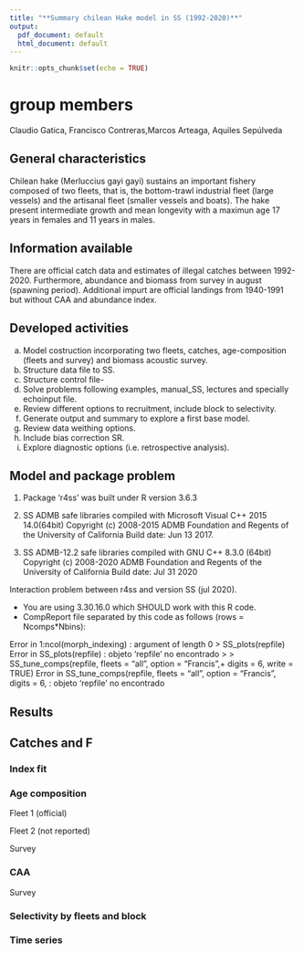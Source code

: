 ```yaml
---
title: "**Summary chilean Hake model in SS (1992-2020)**"
output:
  pdf_document: default
  html_document: default
---
```


```r
knitr::opts_chunk$set(echo = TRUE)
```
# group members
Claudio Gatica, Francisco Contreras,Marcos Arteaga, Aquiles Sepúlveda 

## General characteristics

Chilean hake (Merluccius gayi gayi) sustains an important fishery composed of two fleets, that is, the bottom-trawl industrial
fleet (large vessels) and the artisanal fleet (smaller vessels and boats). The hake present intermediate growth and mean longevity with a maximun age 17 years in females and 11 years in males. 

## Information available

There are official catch data and estimates of illegal catches between 1992-2020. Furthermore, abundance and biomass from survey in august (spawning period). Additional impurt are official landings from 1940-1991 but without CAA and abundance index.

\begin{figure}[htbp]
\centering
\includegraphics[height=4in,width=5in]{c:/CEGM/ACTIVIDADES 2020/SS3uw/materialcurso/SSChile/model1/plots/data_plot2.png}
\caption{Chilean hake data (1992-2020)}
\end{figure}

\begin{figure}[htbp]
\centering
\includegraphics[height=4in,width=5in]{c:/CEGM/ACTIVIDADES 2020/SS3uw/materialcurso/SSChile/model2/plots/data_plot2.png}
\caption{Chilean hake data (1940-2020)}
\end{figure}

\newpage

## Developed activities

a. Model costruction incorporating two fleets, catches, age-composition (fleets and survey) and biomass acoustic survey.
b. Structure data file to SS.
c. Structure control file-
d. Solve problems following examples, manual_SS, lectures and specially echoinput file.
e. Review different options to recruitment, include block to selectivity.
f. Generate output and summary to explore a first base model.
e. Review data weithing options.
g. Include bias correction SR.
f. Explore diagnostic options (i.e. retrospective analysis).

\newpage

## Model and package problem

1. Package ‘r4ss’ was built under R version 3.6.3 

2. SS ADMB safe libraries compiled with Microsoft Visual C++ 2015 14.0(64bit)
Copyright (c) 2008-2015 ADMB Foundation and Regents of the University of California
Build date: Jun 13 2017.

3. SS ADMB-12.2 safe libraries compiled with GNU C++ 8.3.0 (64bit)
Copyright (c) 2008-2020 ADMB Foundation and Regents of the University of California
Build date: Jul 31 2020

Interaction problem between r4ss and version SS (jul 2020).

* You are using 3.30.16.0 which SHOULD work with this R code.
* CompReport file separated by this code as follows (rows = Ncomps*Nbins):

Error in 1:ncol(morph_indexing) : argument of length 0
> SS_plots(repfile)
Error in SS_plots(repfile) : objeto 'repfile' no encontrado
> 
> SS_tune_comps(repfile, fleets = "all", option = "Francis",+ digits = 6, write = TRUE)
Error in SS_tune_comps(repfile, fleets = "all", option = "Francis", digits = 6,  : 
  objeto 'repfile' no encontrado

\newpage

## Results
## Catches and F

\begin{figure}[htbp]
\centering
\includegraphics[height=4in,width=4in]{c:/CEGM/ACTIVIDADES 2020/SS3uw/materialcurso/merlumod/mod1/plots/catch2 landings stacked.png}
\label{x}
\end{figure}


\begin{figure}[htbp]
\centering
\includegraphics[height=4in,width=4in]{c:/CEGM/ACTIVIDADES 2020/SS3uw/materialcurso/merlumod/mod1/plots/catch9 harvest rate.png}
\label{x}
\end{figure}

\newpage

### Index fit

\begin{figure}[htbp]
\centering
\includegraphics[height=4in,width=4in]{c:/CEGM/ACTIVIDADES 2020/SS3uw/materialcurso/merlumod/mod1/plots/index2_cpuefit_CRUCERO.png}
\label{x}
\end{figure}

\begin{figure}[htbp]
\centering
\includegraphics[height=4in,width=4in]{c:/CEGM/ACTIVIDADES 2020/SS3uw/materialcurso/merlumod/mod1/plots/index2_cpuefit_PESQUERIA1.png}
\label{x}
\end{figure}

\newpage

### Age composition

Fleet 1 (official)

\begin{figure}[htbp]
\centering
\includegraphics[height=4in,width=4in]{c:/CEGM/ACTIVIDADES 2020/SS3uw/materialcurso/merlumod/mod1/plots/comp_agefit_data_weighting_TA1.8_PESQUERIA1.png}
\label{x}
\end{figure}

Fleet 2 (not reported)

\begin{figure}[htbp]
\centering
\includegraphics[height=4in,width=4in]{c:/CEGM/ACTIVIDADES 2020/SS3uw/materialcurso/merlumod/mod1/plots/comp_agefit_data_weighting_TA1.8_PESQUERIA2.png}
\label{x}
\end{figure}

\newpage

Survey

\begin{figure}[htbp]
\centering
\includegraphics[height=4in,width=4in]{c:/CEGM/ACTIVIDADES 2020/SS3uw/materialcurso/merlumod/mod1/plots/comp_agefit_data_weighting_TA1.8_CRUCERO.png}
\label{x}
\end{figure}

### CAA

Survey

\begin{figure}[htbp]
\centering
\includegraphics[height=4in,width=4in]{c:/CEGM/ACTIVIDADES 2020/SS3uw/materialcurso/merlumod/mod1/plots/comp_agefit_flt1mkt0_page2.png}
\label{x}
\end{figure}

\begin{figure}[htbp]
\centering
\includegraphics[height=4in,width=4in]{c:/CEGM/ACTIVIDADES 2020/SS3uw/materialcurso/merlumod/mod1/plots/comp_agefit_flt2mkt0.png}
\label{x}
\end{figure}


### Selectivity by fleets and block

\begin{figure}[htbp]
\centering
\includegraphics[height=4in,width=4in]{c:/CEGM/ACTIVIDADES 2020/SS3uw/materialcurso/merlumod/mod1/plots/sel02_multiple_fleets_age2.png}
\label{x}
\end{figure}

\begin{figure}[htbp]
\centering
\includegraphics[height=6in,width=6in]{c:/CEGM/ACTIVIDADES 2020/SS3uw/materialcurso/merlumod/mod1/plots/sel11_timevary_surf_flt1sex1.png}
\label{x}
\end{figure}

\newpage

### Time series

\begin{figure}[htbp]
\centering
\includegraphics[height=6in,width=6in]{c:/CEGM/ACTIVIDADES 2020/SS3uw/materialcurso/merlumod/mod1/plots/ts9_Fraction_of_unfished_with_95_asymptotic_intervals_intervals.png}
\label{x}
\end{figure}

\newpage

